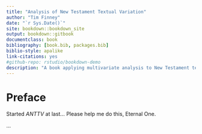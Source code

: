 ```yaml
---
title: "Analysis of New Testament Textual Variation"
author: "Tim Finney"
date: "`r Sys.Date()`"
site: bookdown::bookdown_site
output: bookdown::gitbook
documentclass: book
bibliography: [book.bib, packages.bib]
biblio-style: apalike
link-citations: yes
#github-repo: rstudio/bookdown-demo
description: "A book applying multivariate analysis to New Testament textual variation. The book uses Yihui Xie's bookdown package. The output format is bookdown::gitbook."
---
```


# Preface {-}

Started *ANTTV* at last... Please help me do this, Eternal One.

...
